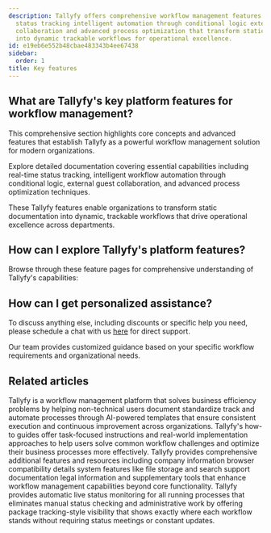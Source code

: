 ```yaml
---
description: Tallyfy offers comprehensive workflow management features including real-time
  status tracking intelligent automation through conditional logic external guest
  collaboration and advanced process optimization that transform static documentation
  into dynamic trackable workflows for operational excellence.
id: e19eb6e552b48cbae483343b4ee67438
sidebar:
  order: 1
title: Key features
---
```


## What are Tallyfy's key platform features for workflow management?

This comprehensive section highlights core concepts and advanced features that establish Tallyfy as a powerful workflow management solution for modern organizations.

Explore detailed documentation covering essential capabilities including real-time status tracking, intelligent workflow automation through conditional logic, external guest collaboration, and advanced process optimization techniques.

These Tallyfy features enable organizations to transform static documentation into dynamic, trackable workflows that drive operational excellence across departments.

## How can I explore Tallyfy's platform features?

Browse through these feature pages for comprehensive understanding of Tallyfy's capabilities:



<PageTree />


## How can I get personalized assistance?

To discuss anything else, including discounts or specific help you need, please schedule a chat with us [here](https://tallyfy.com/booking/) for direct support.

Our team provides customized guidance based on your specific workflow requirements and organizational needs.


## Related articles
<CardGrid>
<LinkTitleCard header="<b>Introduction</b>" href="/products/pro/" > Tallyfy is a workflow management platform that solves business efficiency problems by helping non-technical users document standardize track and automate processes through AI-powered templates that ensure consistent execution and continuous improvement across organizations. </LinkTitleCard>
<LinkTitleCard header="<b>Tutorials > How-to guides</b>" href="/products/pro/tutorials/how-to/" > Tallyfy's how-to guides offer task-focused instructions and real-world implementation approaches to help users solve common workflow challenges and optimize their business processes more effectively. </LinkTitleCard>
<LinkTitleCard header="<b>Pro > Miscellaneous</b>" href="/products/pro/miscellaneous/" > Tallyfy provides comprehensive additional features and resources including company information browser compatibility details system features like file storage and search support documentation legal information and supplementary tools that enhance workflow management capabilities beyond core functionality. </LinkTitleCard>
<LinkTitleCard header="<b>Features > Real time status</b>" href="/products/pro/tutorials/features/real-time-status/" > Tallyfy provides automatic live status monitoring for all running processes that eliminates manual status checking and administrative work by offering package tracking-style visibility that shows exactly where each workflow stands without requiring status meetings or constant updates. </LinkTitleCard>
</CardGrid>